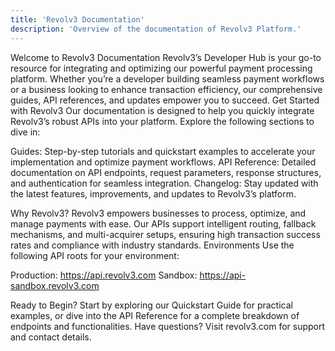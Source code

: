 ```yaml
---
title: 'Revolv3 Documentation'
description: 'Overview of the documentation of Revolv3 Platform.'
---
```

Welcome to Revolv3 Documentation
Revolv3’s Developer Hub is your go-to resource for integrating and optimizing our powerful payment processing platform. Whether you’re a developer building seamless payment workflows or a business looking to enhance transaction efficiency, our comprehensive guides, API references, and updates empower you to succeed.
Get Started with Revolv3
Our documentation is designed to help you quickly integrate Revolv3’s robust APIs into your platform. Explore the following sections to dive in:

Guides: Step-by-step tutorials and quickstart examples to accelerate your implementation and optimize payment workflows.
API Reference: Detailed documentation on API endpoints, request parameters, response structures, and authentication for seamless integration.
Changelog: Stay updated with the latest features, improvements, and updates to Revolv3’s platform.

Why Revolv3?
Revolv3 empowers businesses to process, optimize, and manage payments with ease. Our APIs support intelligent routing, fallback mechanisms, and multi-acquirer setups, ensuring high transaction success rates and compliance with industry standards.
Environments
Use the following API roots for your environment:

Production: https://api.revolv3.com
Sandbox: https://api-sandbox.revolv3.com

Ready to Begin?
Start by exploring our Quickstart Guide for practical examples, or dive into the API Reference for a complete breakdown of endpoints and functionalities. Have questions? Visit revolv3.com for support and contact details.



